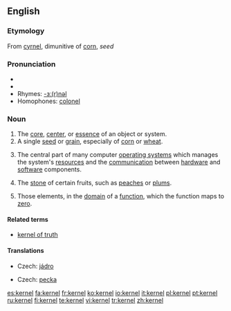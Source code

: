 {{wikipedia|dab=kernel}}
==English==
===Etymology===
From {{OE.}} [[cyrnel]], dimunitive of [[corn]], ''seed''

===Pronunciation===
*{{IPA|/ˈkɜːnəl/ (''UK'') ''or'' /ˈkɝnəl/ (''US'')}}
*{{SAMPA|/"k3:n@l/</tt> (''UK'') ''or'' <tt>/"k3`n@l/</tt> (''US'')<tt>}}
*Rhymes: [[Rhymes:English:-ɜː(r)nəl|-ɜː(r)nəl]]
*Homophones: [[colonel]]

===Noun===
{{en-noun}}
# The [[core]], [[center]], or [[essence]] of an object or system.
# A single [[seed]] or [[grain]], especially of [[corn]] or [[wheat]].
#{{computing}} The central part of many computer [[operating system]]s which manages the system's [[resource]]s and the [[communication]] between [[hardware]] and [[software]] components.
# {{context|US}} The [[stone]] of certain fruits, such as [[peach]]es or [[plum]]s.
# {{algebra}} Those elements, in the [[domain]] of a [[function]], which the function maps to [[zero]].

====Related terms====
*[[kernel of truth]]

====Translations====
{{trans-top|central part of many computer operating systems}}
* Czech: [[jádro]] {{n}}
{{trans-mid}}
{{trans-bottom}}

{{trans-top|stone of certain fruits, such as peaches or plums}}
* Czech: [[pecka]] {{f}}
{{trans-mid}}
{{trans-bottom}}

[[es:kernel]]
[[fa:kernel]]
[[fr:kernel]]
[[ko:kernel]]
[[io:kernel]]
[[it:kernel]]
[[pl:kernel]]
[[pt:kernel]]
[[ru:kernel]]
[[fi:kernel]]
[[te:kernel]]
[[vi:kernel]]
[[tr:kernel]]
[[zh:kernel]]